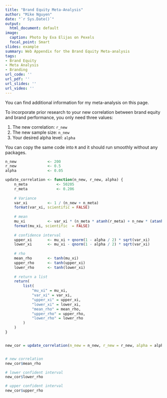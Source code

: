 ```yaml
---
title: "Brand Equity Meta-Analysis"
author: "Mike Nguyen"
date: "`r Sys.Date()`"
output:
  html_document: default
image:
  caption: Photo by Eva Elijas on Pexels
  focal_point: Smart
slides: example
summary: Web Appendix for the Brand Equity Meta-analysis
tags:
- Brand Equity
- Meta Analysis
- Branding
url_code: ''
url_pdf: ''
url_slides: ''
url_video: ''
---
```


You can find additional information for my meta-analysis on this page. 


To incorporate prior research to your new correlation between brand equity and brand performance, you only need three values: 

 1. The new correlation: `r_new`
 2. The new sample size: `n_new`
 3. Your desired alpha level: `alpha`
 
You can copy the same code into `R` and it should run smoothly without any packages. 

```r
n_new              <- 200
r_new              <- 0.5
alpha              <- 0.05

update_correlation <- function(n_new, r_new, alpha) {
    n_meta             <- 50205
    r_meta             <- 0.206
    
    # Variance
    var_xi         <- 1 / (n_new + n_meta)
    format(var_xi, scientific = FALSE)
    
    # mean
    mu_xi          <- var_xi * (n_meta * atanh(r_meta) + n_new * (atanh(r_new)))
    format(mu_xi, scientific  = FALSE)
    
    # confidence interval
    upper_xi       <- mu_xi + qnorm(1 - alpha / 2) * sqrt(var_xi)
    lower_xi       <- mu_xi - qnorm(1 - alpha / 2) * sqrt(var_xi)
    
    # rho
    mean_rho       <- tanh(mu_xi)
    upper_rho      <- tanh(upper_xi)
    lower_rho      <- tanh(lower_xi)
    
    # return a list
    return(
        list(
            "mu_xi" = mu_xi,
            "var_xi" = var_xi,
            "upper_xi" = upper_xi,
            "lower_xi" = lower_xi,
            "mean_rho" = mean_rho,
            "upper_rho" = upper_rho,
            "lower_rho" = lower_rho
        )
    )
}


new_cor = update_correlation(n_new = n_new, r_new = r_new, alpha = alpha)


# new correlation
new_cor$mean_rho

# lower confident interval
new_cor$lower_rho

# upper confident interval
new_cor$upper_rho
```


